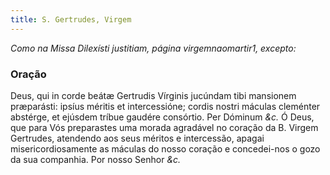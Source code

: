 ```yaml
---
title: S. Gertrudes, Virgem
---
```


<em>Como na Missa Dilexísti justitiam, página virgemnaomartir1, excepto:</em>

### Oração

<div class="grid grid-cols-2 gap-5">
  <span class="text-justify">
    Deus, qui in corde beátæ Gertrudis Vírginis jucúndam tibi mansionem
    præparásti: ipsíus méritis et intercessióne; cordis nostri máculas cleménter
    abstérge, et ejúsdem tríbue gaudére consórtio. Per Dóminum <em>&c.</em>
  </span>
  <span class="text-justify">
    Ó Deus, que para Vós preparastes uma morada agradável no coração da B.
    Virgem Gertrudes, atendendo aos seus méritos e intercessão, apagai
    misericordiosamente as máculas do nosso coração e concedei-nos o gozo da sua
    companhia. Por nosso Senhor <em>&c.</em>
  </span>
</div>
